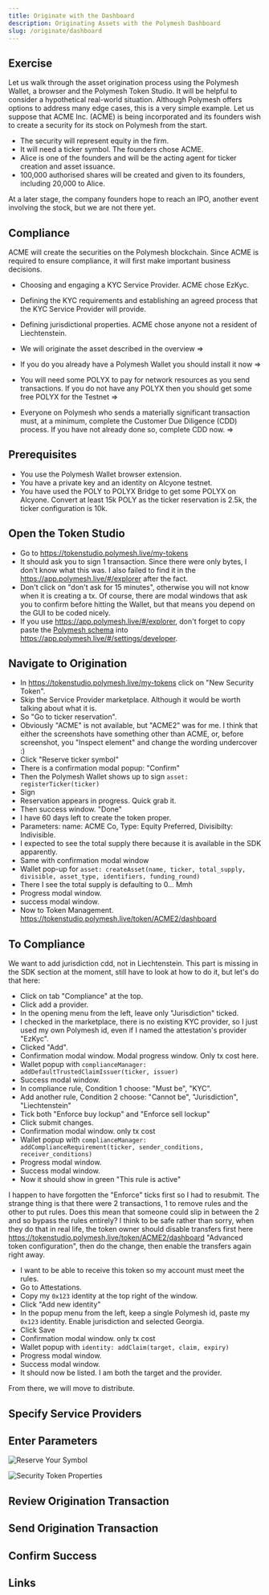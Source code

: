 ```yaml
---
title: Originate with the Dashboard
description: Originating Assets with the Polymesh Dashboard
slug: /originate/dashboard
---
```


## Exercise

Let us walk through the asset origination process using the Polymesh Wallet, a browser and the Polymesh Token Studio. It will be helpful to consider a hypothetical real-world situation. Although Polymesh offers options to address many edge cases, this is a very simple example. Let us suppose that ACME Inc. (ACME) is being incorporated and its founders wish to create a security for its stock on Polymesh from the start.

- The security will represent equity in the firm.
- It will need a ticker symbol. The founders chose ACME.
- Alice is one of the founders and will be the acting agent for ticker creation and asset issuance.
- 100,000 authorised shares will be created and given to its founders, including 20,000 to Alice.

At a later stage, the company founders hope to reach an IPO, another event involving the stock, but we are not there yet.

## Compliance

 ACME will create the securities on the Polymesh blockchain. Since ACME is required to ensure compliance, it will first make important business decisions.

 - Choosing and engaging a KYC Service Provider. ACME chose EzKyc.
 - Defining the KYC requirements and establishing an agreed process that the KYC Service Provider will provide.
 - Defining jurisdictional properties. ACME chose anyone not a resident of Liechtenstein.


- We will originate the asset described in the overview =>
- If you do you already have a Polymesh Wallet you should install it now =>
- You will need some POLYX to pay for network resources as you send transactions. If you do not have any POLYX then you should get some free POLYX for the Testnet =>
- Everyone on Polymesh who sends a materially significant transaction must, at a minimum, complete the Customer Due Diligence (CDD) process. If you have not already done so, complete CDD now. =>

## Prerequisites

- You use the Polymesh Wallet browser extension.
- You have a private key and an identity on Alcyone testnet.
- You have used the POLY to POLYX Bridge to get some POLYX on Alcyone. Convert at least 15k POLY as the ticker reservation is 2.5k, the ticker configuration is 10k.

## Open the Token Studio

- Go to https://tokenstudio.polymesh.live/my-tokens
- It should ask you to sign 1 transaction. Since there were only bytes, I don't know what this was. I also failed to find it in the https://app.polymesh.live/#/explorer after the fact.
- Don't click on "don't ask for 15 minutes", otherwise you will not know when it is creating a tx. Of course, there are modal windows that ask you to confirm before hitting the Wallet, but that means you depend on the GUI to be coded nicely.
- If you use https://app.polymesh.live/#/explorer, don't forget to copy paste the [Polymesh schema](https://github.com/PolymathNetwork/Polymesh/blob/develop/polymesh_schema.json) into https://app.polymesh.live/#/settings/developer.

## Navigate to Origination

- In https://tokenstudio.polymesh.live/my-tokens click on "New Security Token".
- Skip the Service Provider marketplace. Although it would be worth talking about what it is.
- So "Go to ticker reservation".
- Obviously "ACME" is not available, but "ACME2" was for me. I think that either the screenshots have something other than ACME, or, before screenshot, you "Inspect element" and change the wording undercover :)
- Click "Reserve ticker symbol"
- There is a confirmation modal popup: "Confirm"
- Then the Polymesh Wallet shows up to sign `asset: registerTicker(ticker)`
- Sign
- Reservation appears in progress. Quick grab it.
- Then success window. "Done"
- I have 60 days left to create the token proper.
- Parameters: name: ACME Co, Type: Equity Preferred, Divisibilty: Indivisible.
- I expected to see the total supply there because it is available in the SDK apparently.
- Same with confirmation modal window
- Wallet pop-up for `asset: createAsset(name, ticker, total_supply, divisible, asset_type, identifiers, funding_round)`
- There I see the total supply is defaulting to 0... Mmh
- Progress modal window.
- success modal window.
- Now to Token Management. https://tokenstudio.polymesh.live/token/ACME2/dashboard

## To Compliance

We want to add jurisdiction cdd, not in Liechtenstein.
This part is missing in the SDK section at the moment, still have to look at how to do it, but let's do that here:

- Click on tab "Compliance" at the top.
- Click add a provider.
- In the opening menu from the left, leave only "Jurisdiction" ticked.
- I checked in the marketplace, there is no existing KYC provider, so I just used my own Polymesh id, even if I named the attestation's provider "EzKyc".
- Clicked "Add".
- Confirmation modal window. Modal progress window. Only tx cost here.
- Wallet popup with `complianceManager: addDefaultTrustedClaimIssuer(ticker, issuer)`
- Success modal window.
- In compliance rule, Condition 1 choose: "Must be", "KYC".
- Add another rule, Condition 2 choose: "Cannot be", "Jurisdiction", "Liechtenstein"
- Tick both "Enforce buy lockup" and "Enforce sell lockup"
- Click submit changes.
- Confirmation modal window. only tx cost
- Wallet popup with `complianceManager: addComplianceRequirement(ticker, sender_conditions, receiver_conditions)`
- Progress modal window.
- Success modal window.
- Now it should show in green "This rule is active"

I happen to have forgotten the "Enforce" ticks first so I had to resubmit. The strange thing is that there were 2 transactions, 1 to remove rules and the other to put rules. Does this mean that someone could slip in between the 2 and so bypass the rules entirely?
I think to be safe rather than sorry, when they do that in real life, the token owner should disable transfers first here https://tokenstudio.polymesh.live/token/ACME2/dashboard "Advanced token configuration", then do the change, then enable the transfers again right away.

- I want to be able to receive this token so my account must meet the rules.
- Go to Attestations.
- Copy my `0x123` identity at the top right of the window.
- Click "Add new identity"
- In the popup menu from the left, keep a single Polymesh id, paste my `0x123` identity. Enable jurisdiction and selected Georgia.
- Click Save
- Confirmation modal window. only tx cost
- Wallet popup with `identity: addClaim(target, claim, expiry)`
- Progress modal window.
- Success modal window.
- It should now be listed. I am both the target and the provider.

From there, we will move to distribute.


## Specify Service Providers

## Enter Parameters

![Reserve Your Symbol](images/reserve_your_symbol.png)

![Security Token Properties](images/security_token_properties.png)

## Review Origination Transaction

## Send Origination Transaction

## Confirm Success

## Links
